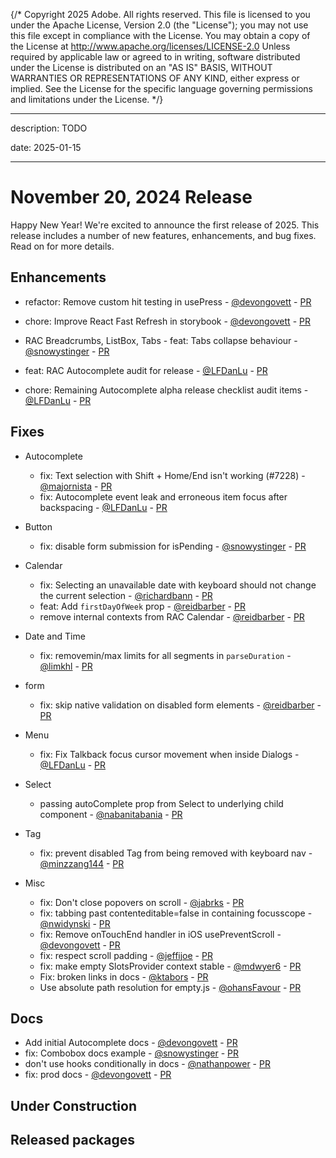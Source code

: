 {/* Copyright 2025 Adobe. All rights reserved.
This file is licensed to you under the Apache License, Version 2.0 (the "License");
you may not use this file except in compliance with the License. You may obtain a copy
of the License at http://www.apache.org/licenses/LICENSE-2.0
Unless required by applicable law or agreed to in writing, software distributed under
the License is distributed on an "AS IS" BASIS, WITHOUT WARRANTIES OR REPRESENTATIONS
OF ANY KIND, either express or implied. See the License for the specific language
governing permissions and limitations under the License. */}


---

description: TODO

date: 2025-01-15

---

# November 20, 2024 Release

Happy New Year! We're excited to announce the first release of 2025. This release includes a number of new features, enhancements, and bug fixes. Read on for more details.

## Enhancements

- refactor: Remove custom hit testing in usePress - [@devongovett](https://github.com/devongovett) - [PR](https://github.com/adobe/react-spectrum/pull/7427)
- chore: Improve React Fast Refresh in storybook - [@devongovett](https://github.com/devongovett) - [PR](https://github.com/adobe/react-spectrum/pull/7435)

- RAC Breadcrumbs, ListBox, Tabs - feat: Tabs collapse behaviour - [@snowystinger](https://github.com/snowystinger) - [PR](https://github.com/adobe/react-spectrum/pull/7202)

- feat: RAC Autocomplete audit for release - [@LFDanLu](https://github.com/LFDanLu) - [PR](https://github.com/adobe/react-spectrum/pull/7475)
- chore: Remaining Autocomplete alpha release checklist audit items - [@LFDanLu](https://github.com/LFDanLu) - [PR](https://github.com/adobe/react-spectrum/pull/7589)

## Fixes

- Autocomplete
  - fix: Text selection with Shift + Home/End isn't working (#7228) - [@majornista](https://github.com/majornista) - [PR](https://github.com/adobe/react-spectrum/pull/7403)
  - fix: Autocomplete event leak and erroneous item focus after backspacing  - [@LFDanLu](https://github.com/LFDanLu) - [PR](https://github.com/adobe/react-spectrum/pull/7584)

- Button
  - fix: disable form submission for isPending - [@snowystinger](https://github.com/snowystinger) - [PR](https://github.com/adobe/react-spectrum/pull/7498)
- Calendar
  - fix: Selecting an unavailable date with keyboard should not change the current selection - [@richardbann](https://github.com/richardbann) - [PR](https://github.com/adobe/react-spectrum/pull/7455)
  - feat: Add `firstDayOfWeek` prop - [@reidbarber](https://github.com/reidbarber) - [PR](https://github.com/adobe/react-spectrum/pull/7363)
  - remove internal contexts from RAC Calendar - [@reidbarber](https://github.com/reidbarber) - [PR](https://github.com/adobe/react-spectrum/pull/7593)
- Date and Time
  - fix: removemin/max limits for all segments in `parseDuration` - [@limkhl](https://github.com/limkhl) - [PR](https://github.com/adobe/react-spectrum/pull/7064)
- form
  - fix: skip native validation on disabled form elements - [@reidbarber](https://github.com/reidbarber) - [PR](https://github.com/adobe/react-spectrum/pull/7531)
- Menu
  - fix: Fix Talkback focus cursor movement when inside Dialogs - [@LFDanLu](https://github.com/LFDanLu) - [PR](https://github.com/adobe/react-spectrum/pull/7478)
- Select
  - passing autoComplete prop from Select to underlying child component - [@nabanitabania](https://github.com/nabanitabania) - [PR](https://github.com/adobe/react-spectrum/pull/7452)
- Tag
  - fix: prevent disabled Tag from being removed with keyboard nav - [@minzzang144](https://github.com/minzzang144) - [PR](https://github.com/adobe/react-spectrum/pull/7394)
- Misc
  - fix: Don't close popovers on scroll - [@jabrks](https://github.com/jabrks) - [PR](https://github.com/adobe/react-spectrum/pull/7541)
  - fix: tabbing past contenteditable=false in containing focusscope - [@nwidynski](https://github.com/nwidynski) - [PR](https://github.com/adobe/react-spectrum/pull/7340)
  - fix: Remove onTouchEnd handler in iOS usePreventScroll - [@devongovett](https://github.com/devongovett) - [PR](https://github.com/adobe/react-spectrum/pull/7479)
  - fix: respect scroll padding - [@jeffijoe](https://github.com/jeffijoe) - [PR](https://github.com/adobe/react-spectrum/pull/7484)
  - fix: make empty SlotsProvider context stable - [@mdwyer6](https://github.com/mdwyer6) - [PR](https://github.com/adobe/react-spectrum/pull/7485)
  - Fix: broken links in docs - [@ktabors](https://github.com/ktabors) - [PR](https://github.com/adobe/react-spectrum/pull/7530)
  - Use absolute path resolution for empty.js - [@ohansFavour](https://github.com/ohansFavour) - [PR](https://github.com/adobe/react-spectrum/pull/7568)


## Docs

- Add initial Autocomplete docs - [@devongovett](https://github.com/devongovett) - [PR](https://github.com/adobe/react-spectrum/pull/7581)
- fix: Combobox docs example - [@snowystinger](https://github.com/snowystinger) - [PR](https://github.com/adobe/react-spectrum/pull/7439)
- don't use hooks conditionally in docs - [@nathanpower](https://github.com/nathanpower) - [PR](https://github.com/adobe/react-spectrum/pull/7473)
- fix: prod docs - [@devongovett](https://github.com/devongovett) - [PR](https://github.com/adobe/react-spectrum/pull/7523)

## Under Construction

## Released packages
